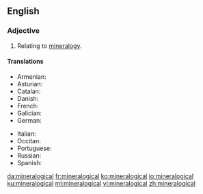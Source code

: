 ==English==
===Adjective===
{{en-adj|-}}

#Relating to [[mineralogy]].

====Translations====
{{trans-top|relating to mineralogy}}
* Armenian: {{t|hy|հանքաբանական|tr=hank’abanakan}}
* Asturian: {{t|ast|mineralóxicu}}
* Catalan: {{t|ca|mineralògic}}
* Danish: {{t|da|mineralogisk}}
* French: {{t+|fr|minéralogique}}
* Galician: {{t|gl|mineralóxico}}
* German: {{t|de|mineralogisch}}
{{trans-mid}}
* Italian: {{t|it|mineralogico}}
* Occitan: {{t|oc|mineralogic}}
* Portuguese: {{t|pt|mineralógico}}
* Russian: {{t+|ru|минералогический|tr=mineralogíčeskij|sc=Cyrl}}
* Spanish: {{t|es|mineralógico}}
{{trans-bottom}}

[[da:mineralogical]]
[[fr:mineralogical]]
[[ko:mineralogical]]
[[io:mineralogical]]
[[ku:mineralogical]]
[[ml:mineralogical]]
[[vi:mineralogical]]
[[zh:mineralogical]]